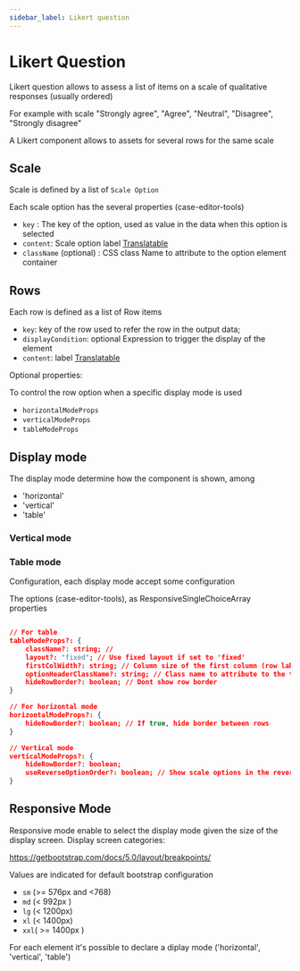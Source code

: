```yaml
---
sidebar_label: Likert question
---
```


# Likert Question

Likert question allows to assess a list of items on a scale of qualitative responses (usually ordered)

For example with scale "Strongly agree", "Agree", "Neutral", "Disagree", "Strongly disagree"

<SurveyComponent name="LikertInput"/>

A Likert component allows to assets for several rows for the same scale

<SurveyComponent name="LikertInputSeveral"/>

## Scale

Scale is defined by a list of `Scale Option`

Each scale option has the several properties (case-editor-tools)

- `key` :  The key of the option, used as value in the data when this option is selected
- `content`: Scale option label [Translatable](../../04-i18n) 
- `className` (optional) : CSS class Name to attribute to the option element container 

## Rows 

Each row is defined as a list of Row items

- `key`: key of the row used to refer the row in the output data;
- `displayCondition`: optional Expression to trigger the display of the element
- `content`: label [Translatable](../../04-i18n) 

Optional properties:

To control the row option when a specific display mode is used

- `horizontalModeProps`
- `verticalModeProps`
- `tableModeProps` 


## Display mode

The display mode determine how the component is shown, among

- 'horizontal'
- 'vertical'
- 'table'

### Vertical mode

<SurveyComponent name="LikertInputVertical"/>

### Table mode

<SurveyComponent name="LikertInputTable"/>    

Configuration, each display mode accept some configuration 


The options (case-editor-tools), as ResponsiveSingleChoiceArray properties

```json

// For table
tableModeProps?: {
    className?: string; // 
    layout?: "fixed"; // Use fixed layout if set to 'fixed'
    firstColWidth?: string; // Column size of the first column (row label)
    optionHeaderClassName?: string; // Class name to attribute to the table header line for scale option
    hideRowBorder?: boolean; // Dont show row border
}

// For horizontal mode
horizontalModeProps?: {
    hideRowBorder?: boolean; // If true, hide border between rows
}

// Vertical mode 
verticalModeProps?: {
    hideRowBorder?: boolean;
    useReverseOptionOrder?: boolean; // Show scale options in the reverse order as provided
}

```

## Responsive Mode

Responsive mode enable to select the display mode given the size of the display screen.
Display screen categories:

https://getbootstrap.com/docs/5.0/layout/breakpoints/

Values are indicated for default bootstrap configuration

- `sm` (>= 576px and <768)
- `md` (< 992px )
- `lg` (< 1200px)
- `xl` (< 1400px)
- `xxl`( >= 1400px )

For each element it's possible to declare a diplay mode ('horizontal', 'vertical', 'table')


